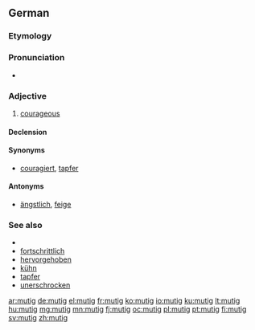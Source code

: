 ==German==

===Etymology===
{{suffix|Mut|ig|lang=de}}

===Pronunciation===
* {{IPA|/ˈmuːtɪç/|lang=de}}

===Adjective===
{{de-adj|er|sten}}

# [[courageous]]

====Declension====
{{de-decl-adj|mutig|mutiger|mutigst}}

====Synonyms====
* [[couragiert]], [[tapfer]]

====Antonyms====
* [[ängstlich]], [[feige]]

===See also===
* {{l/de|fett}}
* [[fortschrittlich]]
* [[hervorgehoben]]
* [[kühn]]
* [[tapfer]]
* [[unerschrocken]]

[[ar:mutig]]
[[de:mutig]]
[[el:mutig]]
[[fr:mutig]]
[[ko:mutig]]
[[io:mutig]]
[[ku:mutig]]
[[lt:mutig]]
[[hu:mutig]]
[[mg:mutig]]
[[mn:mutig]]
[[fj:mutig]]
[[oc:mutig]]
[[pl:mutig]]
[[pt:mutig]]
[[fi:mutig]]
[[sv:mutig]]
[[zh:mutig]]